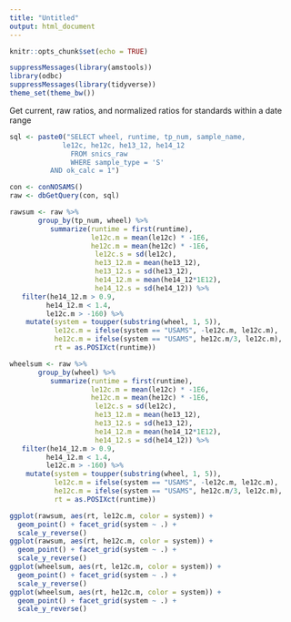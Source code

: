 ```yaml
---
title: "Untitled"
output: html_document
---
```


```r
knitr::opts_chunk$set(echo = TRUE)
```

```r
suppressMessages(library(amstools))
library(odbc)
suppressMessages(library(tidyverse))
theme_set(theme_bw())
```


Get current, raw ratios, and normalized ratios for standards within a date range

```r
sql <- paste0("SELECT wheel, runtime, tp_num, sample_name, 
	         le12c, he12c, he13_12, he14_12
               FROM snics_raw
               WHERE sample_type = 'S'
	      AND ok_calc = 1")

con <- conNOSAMS()
raw <- dbGetQuery(con, sql)

rawsum <- raw %>% 
       group_by(tp_num, wheel) %>% 
          summarize(runtime = first(runtime),
                    le12c.m = mean(le12c) * -1E6,
                    he12c.m = mean(he12c) * -1E6,
            		 le12c.s = sd(le12c),
            		 he13_12.m = mean(he13_12),
            		 he13_12.s = sd(he13_12),
            		 he14_12.m = mean(he14_12*1E12),
            		 he14_12.s = sd(he14_12)) %>%
   filter(he14_12.m > 0.9,
         he14_12.m < 1.4,
         le12c.m > -160) %>%
	mutate(system = toupper(substring(wheel, 1, 5)), 
	       le12c.m = ifelse(system == "USAMS", -le12c.m, le12c.m),
	       he12c.m = ifelse(system == "USAMS", he12c.m/3, le12c.m),
	       rt = as.POSIXct(runtime))

wheelsum <- raw %>%
       group_by(wheel) %>% 
          summarize(runtime = first(runtime),
                    le12c.m = mean(le12c) * -1E6,
                    he12c.m = mean(he12c) * -1E6,
            		 le12c.s = sd(le12c),
            		 he13_12.m = mean(he13_12),
            		 he13_12.s = sd(he13_12),
            		 he14_12.m = mean(he14_12*1E12),
            		 he14_12.s = sd(he14_12)) %>%
   filter(he14_12.m > 0.9,
         he14_12.m < 1.4,
         le12c.m > -160) %>%
	mutate(system = toupper(substring(wheel, 1, 5)), 
	       le12c.m = ifelse(system == "USAMS", -le12c.m, le12c.m),
	       he12c.m = ifelse(system == "USAMS", he12c.m/3, le12c.m),
	       rt = as.POSIXct(runtime))


```

```r

ggplot(rawsum, aes(rt, le12c.m, color = system)) +
  geom_point() + facet_grid(system ~ .) +
  scale_y_reverse()
ggplot(rawsum, aes(rt, he12c.m, color = system)) +
  geom_point() + facet_grid(system ~ .) +
  scale_y_reverse()
ggplot(wheelsum, aes(rt, le12c.m, color = system)) +
  geom_point() + facet_grid(system ~ .) +
  scale_y_reverse()
ggplot(wheelsum, aes(rt, he12c.m, color = system)) +
  geom_point() + facet_grid(system ~ .) +
  scale_y_reverse()
```

